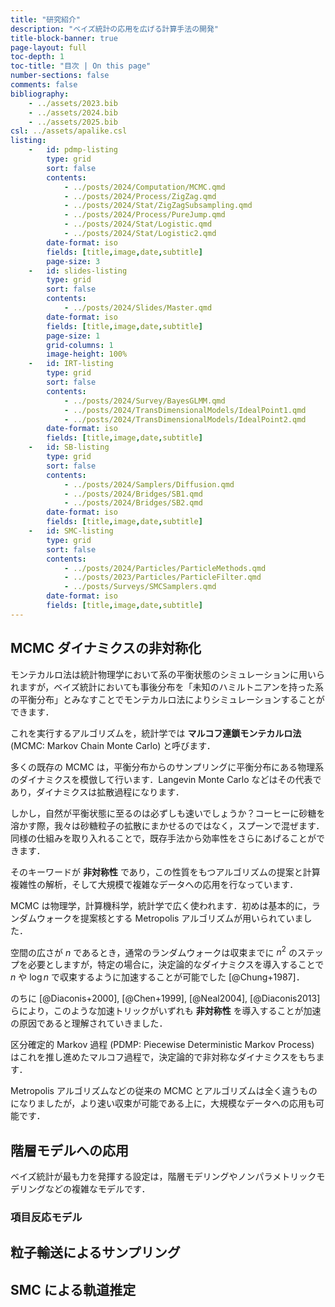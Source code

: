 ```yaml
---
title: "研究紹介"
description: "ベイズ統計の応用を広げる計算手法の開発"
title-block-banner: true
page-layout: full
toc-depth: 1
toc-title: "目次 | On this page"
number-sections: false
comments: false
bibliography: 
    - ../assets/2023.bib
    - ../assets/2024.bib
    - ../assets/2025.bib
csl: ../assets/apalike.csl
listing: 
    -   id: pdmp-listing
        type: grid
        sort: false
        contents:
            - ../posts/2024/Computation/MCMC.qmd
            - ../posts/2024/Process/ZigZag.qmd
            - ../posts/2024/Stat/ZigZagSubsampling.qmd
            - ../posts/2024/Process/PureJump.qmd
            - ../posts/2024/Stat/Logistic.qmd
            - ../posts/2024/Stat/Logistic2.qmd
        date-format: iso
        fields: [title,image,date,subtitle]
        page-size: 3
    -   id: slides-listing
        type: grid
        sort: false
        contents:
            - ../posts/2024/Slides/Master.qmd
        date-format: iso
        fields: [title,image,date,subtitle]
        page-size: 1
        grid-columns: 1
        image-height: 100%
    -   id: IRT-listing
        type: grid
        sort: false
        contents:
            - ../posts/2024/Survey/BayesGLMM.qmd
            - ../posts/2024/TransDimensionalModels/IdealPoint1.qmd
            - ../posts/2024/TransDimensionalModels/IdealPoint2.qmd
        date-format: iso
        fields: [title,image,date,subtitle]
    -   id: SB-listing
        type: grid
        sort: false
        contents:
            - ../posts/2024/Samplers/Diffusion.qmd
            - ../posts/2024/Bridges/SB1.qmd
            - ../posts/2024/Bridges/SB2.qmd
        date-format: iso
        fields: [title,image,date,subtitle]
    -   id: SMC-listing
        type: grid
        sort: false
        contents:
            - ../posts/2024/Particles/ParticleMethods.qmd
            - ../posts/2023/Particles/ParticleFilter.qmd
            - ../posts/Surveys/SMCSamplers.qmd
        date-format: iso
        fields: [title,image,date,subtitle]
---
```


## MCMC ダイナミクスの非対称化

モンテカルロ法は統計物理学において系の平衡状態のシミュレーションに用いられますが，ベイズ統計においても事後分布を「未知のハミルトニアンを持った系の平衡分布」とみなすことでモンテカルロ法によりシミュレーションすることができます．

これを実行するアルゴリズムを，統計学では **マルコフ連鎖モンテカルロ法** (MCMC: Markov Chain Monte Carlo) と呼びます．

多くの既存の MCMC は，平衡分布からのサンプリングに平衡分布にある物理系のダイナミクスを模倣して行います．Langevin Monte Carlo などはその代表であり，ダイナミクスは拡散過程になります．

しかし，自然が平衡状態に至るのは必ずしも速いでしょうか？コーヒーに砂糖を溶かす際，我々は砂糖粒子の拡散にまかせるのではなく，スプーンで混ぜます．同様の仕組みを取り入れることで，既存手法から効率性をさらにあげることができます．

そのキーワードが **非対称性** であり，この性質をもつアルゴリズムの提案と計算複雑性の解析，そして大規模で複雑なデータへの応用を行なっています．

<!-- ![Zig-Zag サンプラー：非対称なダイナミクスを持つ MCMC アルゴリズムの例](../posts/2024/Slides/zigzag_fps14_WhiteBackground.gif) -->

::: {#slides-listing}
:::

MCMC は物理学，計算機科学，統計学で広く使われます．初めは基本的に，ランダムウォークを提案核とする Metropolis アルゴリズムが用いられていました．

空間の広さが $n$ であるとき，通常のランダムウォークは収束までに $n^2$ のステップを必要としますが，特定の場合に，決定論的なダイナミクスを導入することで $n$ や $\log n$ で収束するように加速することが可能でした [@Chung+1987]．

のちに [@Diaconis+2000], [@Chen+1999], [@Neal2004], [@Diaconis2013] らにより，このような加速トリックがいずれも **非対称性** を導入することが加速の原因であると理解されていきました．

区分確定的 Markov 過程 (PDMP: Piecewise Deterministic Markov Process) はこれを推し進めたマルコフ過程で，決定論的で非対称なダイナミクスをもちます．

Metropolis アルゴリズムなどの従来の MCMC とアルゴリズムは全く違うものになりましたが，より速い収束が可能である上に，大規模なデータへの応用も可能です．

::: {#pdmp-listing}
:::

## 階層モデルへの応用

ベイズ統計が最も力を発揮する設定は，階層モデリングやノンパラメトリックモデリングなどの複雑なモデルです．

### 項目反応モデル

::: {#IRT-listing}
:::

## 粒子輸送によるサンプリング

::: {#SB-listing}
:::

## SMC による軌道推定

::: {#SMC-listing}
:::
